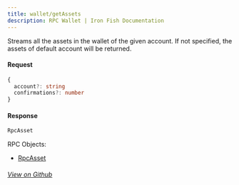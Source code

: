 ```yaml
---
title: wallet/getAssets
description: RPC Wallet | Iron Fish Documentation
---
```


Streams all the assets in the wallet of the given account. If not specified, the assets of default account will be returned.

#### Request

```ts
{
  account?: string
  confirmations?: number
}
```

#### Response

```ts
RpcAsset
```

RPC Objects: 
- [RpcAsset](/developers/documentation/rpc/objects/rpcAsset)

###### [View on Github](https://github.com/iron-fish/ironfish/blob/master/ironfish/src/rpc/routes/wallet/getAssets.ts)
